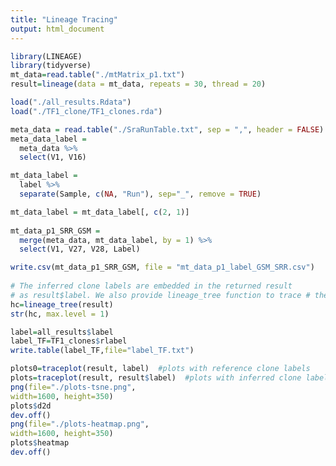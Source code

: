 ```yaml
---
title: "Lineage Tracing"
output: html_document
---
```


```r
library(LINEAGE)
library(tidyverse)
mt_data=read.table("./mtMatrix_p1.txt")
result=lineage(data = mt_data, repeats = 30, thread = 20)

load("./all_results.Rdata")
load("./TF1_clone/TF1_clones.rda")

meta_data = read.table("./SraRunTable.txt", sep = ",", header = FALSE)
meta_data_label =
  meta_data %>%
  select(V1, V16)

mt_data_label = 
  label %>%
  separate(Sample, c(NA, "Run"), sep="_", remove = TRUE) 

mt_data_label = mt_data_label[, c(2, 1)]
  
mt_data_p1_SRR_GSM = 
  merge(meta_data, mt_data_label, by = 1) %>%
  select(V1, V27, V28, Label)

write.csv(mt_data_p1_SRR_GSM, file = "mt_data_p1_label_GSM_SRR.csv")
  
# The inferred clone labels are embedded in the returned result
# as result$label. We also provide lineage_tree function to trace # the lineage tree of the returned result.
hc=lineage_tree(result)
str(hc, max.level = 1)

label=all_results$label
label_TF=TF1_clones$rlabel
write.table(label_TF,file="label_TF.txt")

plots0=traceplot(result, label)  #plots with reference clone labels
plots=traceplot(result, result$label)  #plots with inferred clone labels
png(file="./plots-tsne.png",
width=1600, height=350)
plots$d2d
dev.off()
png(file="./plots-heatmap.png",
width=1600, height=350)
plots$heatmap
dev.off()
```

